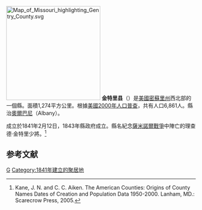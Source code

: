 {{About|金特里縣 (密蘇里州)|Gentry|Gentry (消歧義)}}
{{noteTA
|T=zh-hans:金特里县 (密苏里州);zh-hk:金特里縣 (密蘇里州);zh-tw:金特里郡 (密蘇里州);
|1=zh-hans:县;zh-hk:縣;zh-tw:郡;
}}

[[File:Map_of_Missouri_highlighting_Gentry_County.svg|250px]]
'''金特里县'''（{{lang-en|Gentry County}}）是[[美國|美國]][[密蘇里州|密蘇里州]]西北部的一個縣。面積1,274平方公里。根據[[美國2000年人口普查|美國2000年人口普查]]，共有人口6,861人。縣治[[奧爾巴尼_(密蘇里州)|奧爾巴尼]]（Albany）。

成立於1841年2月12日，1843年縣政府成立。縣名紀念[[薩米諾爾戰爭|薩米諾爾戰爭]]中陣亡的理查德·金特里少將。<ref>Kane, J. N. and C. C. Aiken. The American Counties: Origins of County Names Dates of Creation and Population Data 1950-2000. Lanham, MD.: Scarecrow Press, 2005.</ref>

== 参考文献 ==
<div class="references-small">
<references />
</div>

[[Category:密蘇里州行政區劃|G]]
[[Category:1841年建立的聚居地|Category:1841年建立的聚居地]]